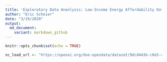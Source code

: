 ```yaml
---
title: 'Exploratory Data Ananlysis: Low-Income Energy Affordability Data'
author: "Eric Scheier"
date: "3/19/2020"
output:
  md_document:
    variant: markdown_github
---
```


```r
knitr::opts_chunk$set(echo = TRUE)
```

```r
nc_lead_url <- "https://openei.org/doe-opendata/dataset/9dcd443b-c0e5-4d4a-b764-5a8ff0c2c92b/resource/831ac481-1a60-4f87-a887-15b310ffff53/download/ami68tractshnc.csv"
```

